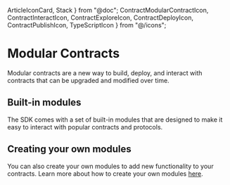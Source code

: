   ArticleIconCard,
  Stack
} from "@doc";
	ContractModularContractIcon,
	ContractInteractIcon,
	ContractExploreIcon,
	ContractDeployIcon,
	ContractPublishIcon,
    TypeScriptIcon
} from "@/icons";

# Modular Contracts

Modular contracts are a new way to build, deploy, and interact with contracts that can be upgraded and modified over time.

<Stack>
<ArticleIconCard
	title="Deploying Modular Contracts"
    icon={ContractDeployIcon}
	href="/typescript/v5/modular/deploy"
	description="Learn how to deploy core contracts with modules"
/>

<ArticleIconCard
	title="Upgrading Modular Contracts"
    icon={ContractPublishIcon}
	href="/typescript/v5/modular/upgrade"
	description="Learn how to add and remove modules from your contracts"
/>

<ArticleIconCard
	title="Interacting with Modular Contracts"
    icon={ContractInteractIcon}
	href="/typescript/v5/modular/interact"
	description="Learn how to interact with modular contracts"
/>
</Stack>

## Built-in modules

The SDK comes with a set of built-in modules that are designed to make it easy to interact with popular contracts and protocols.

<ArticleIconCard
	title="Built in modules"
    icon={TypeScriptIcon}
	href="/typescript/v5/modular/built-in"
	description="View all built-in modules"
/>


## Creating your own modules

You can also create your own modules to add new functionality to your contracts. Learn more about how to create your own modules [here](/contracts/modular-contracts/get-started/create-module-contract).

<ArticleIconCard
	title="Create your own modules"
    icon={ContractExploreIcon}
	href="/contracts/modular-contracts/get-started/create-module-contract"
	description="Learn how to create your own custom modules"
/>



  


